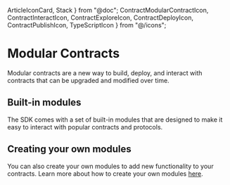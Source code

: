   ArticleIconCard,
  Stack
} from "@doc";
	ContractModularContractIcon,
	ContractInteractIcon,
	ContractExploreIcon,
	ContractDeployIcon,
	ContractPublishIcon,
    TypeScriptIcon
} from "@/icons";

# Modular Contracts

Modular contracts are a new way to build, deploy, and interact with contracts that can be upgraded and modified over time.

<Stack>
<ArticleIconCard
	title="Deploying Modular Contracts"
    icon={ContractDeployIcon}
	href="/typescript/v5/modular/deploy"
	description="Learn how to deploy core contracts with modules"
/>

<ArticleIconCard
	title="Upgrading Modular Contracts"
    icon={ContractPublishIcon}
	href="/typescript/v5/modular/upgrade"
	description="Learn how to add and remove modules from your contracts"
/>

<ArticleIconCard
	title="Interacting with Modular Contracts"
    icon={ContractInteractIcon}
	href="/typescript/v5/modular/interact"
	description="Learn how to interact with modular contracts"
/>
</Stack>

## Built-in modules

The SDK comes with a set of built-in modules that are designed to make it easy to interact with popular contracts and protocols.

<ArticleIconCard
	title="Built in modules"
    icon={TypeScriptIcon}
	href="/typescript/v5/modular/built-in"
	description="View all built-in modules"
/>


## Creating your own modules

You can also create your own modules to add new functionality to your contracts. Learn more about how to create your own modules [here](/contracts/modular-contracts/get-started/create-module-contract).

<ArticleIconCard
	title="Create your own modules"
    icon={ContractExploreIcon}
	href="/contracts/modular-contracts/get-started/create-module-contract"
	description="Learn how to create your own custom modules"
/>



  


